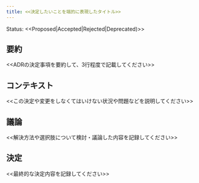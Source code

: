 ```yaml
---
title: <<決定したいことを端的に表現したタイトル>>
---
```


Status: <<Proposed|Accepted|Rejected|Deprecated)>>

<!--
Proposed: 提案中
Accepted: 採用
Rejected: 却下
Deprecated: 廃止
-->

## 要約

<<ADRの決定事項を要約して、3行程度で記載してください>>

## コンテキスト

<<この決定や変更をしなくてはいけない状況や問題などを説明してください>>

## 議論

<<解決方法や選択肢について検討・議論した内容を記録してください>>

## 決定

<<最終的な決定内容を記録してください>>
